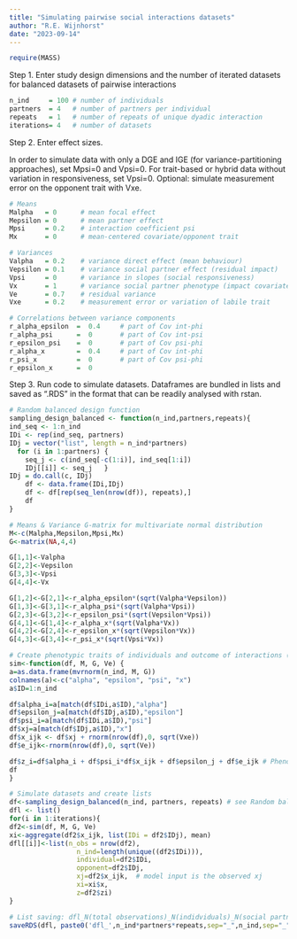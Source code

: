 ```yaml
---
title: "Simulating pairwise social interactions datasets"
author: "R.E. Wijnhorst"
date: "2023-09-14"
---
```


```r
require(MASS)
```

Step 1. Enter study design dimensions and the number of iterated datasets for balanced datasets of pairwise interactions

```r
n_ind     = 100 # number of individuals 
partners  = 4   # number of partners per individual
repeats   = 1   # number of repeats of unique dyadic interaction
iterations= 4   # number of datasets
```

Step 2. Enter effect sizes. 

In order to simulate data with only a DGE and IGE (for variance-partitioning approaches), set Mpsi=0 and Vpsi=0. 
For trait-based or hybrid data without variation in responsiveness, set Vpsi=0. 
Optional: simulate measurement error on the opponent trait with Vxe. 

```r
# Means
Malpha   = 0      # mean focal effect
Mepsilon = 0      # mean partner effect
Mpsi     = 0.2    # interaction coefficient psi
Mx       = 0      # mean-centered covariate/opponent trait

# Variances
Valpha   = 0.2    # variance direct effect (mean behaviour)
Vepsilon = 0.1    # variance social partner effect (residual impact)
Vpsi     = 0      # variance in slopes (social responsiveness)
Vx       = 1      # variance social partner phenotype (impact covariate)
Ve       = 0.7    # residual variance
Vxe      = 0.2    # measurement error or variation of labile trait

# Correlations between variance components
r_alpha_epsilon  =  0.4     # part of Cov int-phi
r_alpha_psi      =  0       # part of Cov int-psi 
r_epsilon_psi    =  0       # part of Cov psi-phi 
r_alpha_x        =  0.4     # part of Cov int-phi 
r_psi_x          =  0       # part of Cov psi-phi 
r_epsilon_x      =  0
```

Step 3. Run code to simulate datasets. Dataframes are bundled in lists and saved as ".RDS" in the format that can be readily analysed with rstan.

```r
# Random balanced design function
sampling_design_balanced <- function(n_ind,partners,repeats){
ind_seq <- 1:n_ind 
IDi <- rep(ind_seq, partners) 
IDj = vector("list", length = n_ind*partners) 
  for (i in 1:partners) {
    seq_j <- c(ind_seq[-c(1:i)], ind_seq[1:i])
    IDj[[i]] <- seq_j   }
IDj = do.call(c, IDj)
    df <- data.frame(IDi,IDj)
    df <- df[rep(seq_len(nrow(df)), repeats),] 
    df
}

# Means & Variance G-matrix for multivariate normal distribution
M<-c(Malpha,Mepsilon,Mpsi,Mx)
G<-matrix(NA,4,4)

G[1,1]<-Valpha
G[2,2]<-Vepsilon
G[3,3]<-Vpsi
G[4,4]<-Vx

G[1,2]<-G[2,1]<-r_alpha_epsilon*(sqrt(Valpha*Vepsilon)) 
G[1,3]<-G[3,1]<-r_alpha_psi*(sqrt(Valpha*Vpsi)) 
G[2,3]<-G[3,2]<-r_epsilon_psi*(sqrt(Vepsilon*Vpsi))
G[4,1]<-G[1,4]<-r_alpha_x*(sqrt(Valpha*Vx))
G[4,2]<-G[2,4]<-r_epsilon_x*(sqrt(Vepsilon*Vx))
G[4,3]<-G[3,4]<-r_psi_x*(sqrt(Vpsi*Vx))

# Create phenotypic traits of individuals and outcome of interactions (requires study design)
sim<-function(df, M, G, Ve) {
a=as.data.frame(mvrnorm(n_ind, M, G))
colnames(a)<-c("alpha", "epsilon", "psi", "x")
a$ID=1:n_ind

df$alpha_i=a[match(df$IDi,a$ID),"alpha"]
df$epsilon_j=a[match(df$IDj,a$ID),"epsilon"]
df$psi_i=a[match(df$IDi,a$ID),"psi"]
df$xj=a[match(df$IDj,a$ID),"x"]
df$x_ijk <- df$xj + rnorm(nrow(df),0, sqrt(Vxe))
df$e_ijk<-rnorm(nrow(df),0, sqrt(Ve))

df$z_i=df$alpha_i + df$psi_i*df$x_ijk + df$epsilon_j + df$e_ijk # Phenotypic Equation
df
}

# Simulate datasets and create lists
df<-sampling_design_balanced(n_ind, partners, repeats) # see Random balanced design function
dfl <- list()
for(i in 1:iterations){
df2<-sim(df, M, G, Ve)
xi<-aggregate(df2$x_ijk, list(IDi = df2$IDj), mean)
dfl[[i]]<-list(n_obs = nrow(df2),
                 n_ind=length(unique((df2$IDi))),
                 individual=df2$IDi,
                 opponent=df2$IDj,
                 xj=df2$x_ijk,  # model input is the observed xj
                 xi=xi$x,
                 z=df2$zi)
}

# List saving: dfl_N(total observations)_N(indidviduals)_N(social partners)_N(repeats)
saveRDS(dfl, paste0('dfl_',n_ind*partners*repeats,sep="_",n_ind,sep="_",partners,sep="_",repeats,"x.RDS"))
```